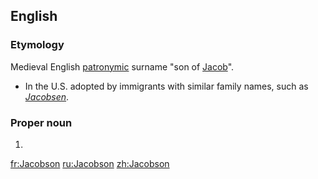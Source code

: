 ==English==

===Etymology===
Medieval English [[patronymic]] surname "son of [[Jacob]]".
* In the U.S. adopted by immigrants with similar family names, such as {{etyl|no|en}} ''[[Jacobsen]]''.

===Proper noun===
{{en-proper noun}}

# {{surname|A=An|English|from=given names}}

[[fr:Jacobson]]
[[ru:Jacobson]]
[[zh:Jacobson]]